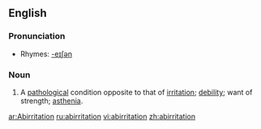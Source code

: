 ==English==

===Pronunciation===
*Rhymes: [[Rhymes:English:-eɪʃǝn|-eɪʃǝn]]

===Noun===
{{en-noun}}

# {{medicine}} A [[pathological]] condition opposite to that of [[irritation]]; [[debility]]; want of strength; [[asthenia]].

[[ar:Abirritation]]
[[ru:abirritation]]
[[vi:abirritation]]
[[zh:abirritation]]